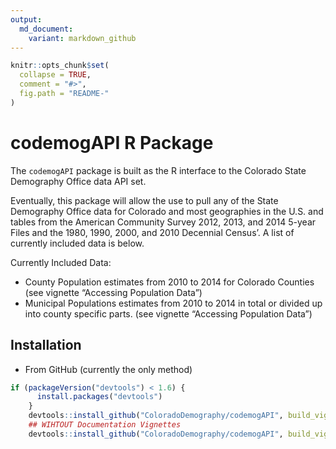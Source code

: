 ```yaml
---
output:
  md_document:
    variant: markdown_github
---
```


<!-- README.md is generated from README.Rmd. Please edit that file -->

```r
knitr::opts_chunk$set(
  collapse = TRUE,
  comment = "#>",
  fig.path = "README-"
)
```

# codemogAPI R Package


The `codemogAPI` package is built as the R interface to the Colorado State Demography Office data API set. 

Eventually, this package will allow the use to pull any of the State Demography Office data for Colorado and most geographies in the U.S. and tables from the American Community Survey 2012, 2013, and 2014 5-year Files and the 1980, 1990, 2000, and 2010 Decennial Census'.  A list of currently included data is below.

Currently Included Data:

* County Population estimates from 2010 to 2014 for Colorado Counties (see vignette "Accessing Population Data")
* Municipal Populations estimates from 2010 to 2014 in total or divided up into county specific parts. (see vignette "Accessing Population Data")


## Installation

* From GitHub (currently the only method)

```R
if (packageVersion("devtools") < 1.6) {
      install.packages("devtools")
    }
    devtools::install_github("ColoradoDemography/codemogAPI", build_vignettes = TRUE)
    ## WIHTOUT Documentation Vignettes
    devtools::install_github("ColoradoDemography/codemogAPI", build_vignettes = FALSE)
```


